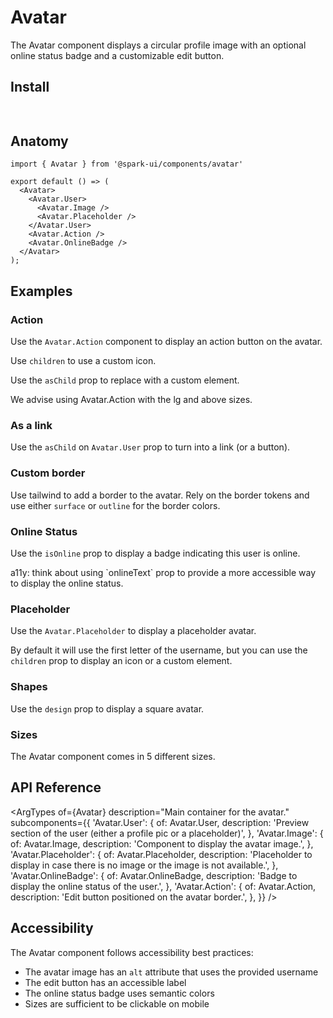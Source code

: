 
<Meta of={stories} />

# Avatar

The Avatar component displays a circular profile image with an optional online status badge and a customizable edit button.

<Canvas of={stories.Default} />

## Install

```sh
npm install @spark-ui/components
```

## Anatomy

```tsx
import { Avatar } from '@spark-ui/components/avatar'

export default () => (
  <Avatar>
    <Avatar.User>
      <Avatar.Image />
      <Avatar.Placeholder />
    </Avatar.User>
    <Avatar.Action />
    <Avatar.OnlineBadge />
  </Avatar>
);
```

## Examples

### Action

Use the `Avatar.Action` component to display an action button on the avatar.

Use `children` to use a custom icon.

Use the `asChild` prop to replace with a custom element.

We advise using Avatar.Action with the lg and above sizes.

<Canvas of={stories.Actions} />

### As a link

Use the `asChild` on `Avatar.User` prop to turn into a link (or a button).

<Canvas of={stories.AsLink} />

### Custom border

Use tailwind to add a border to the avatar. Rely on the border tokens and use either `surface` or `outline` for the border colors.

<Canvas of={stories.CustomBorder} />

### Online Status

Use the `isOnline` prop to display a badge indicating this user is online.

<Callout kind="warning" marginY="large">
  <p>
    a11y: think about using `onlineText` prop to provide a more accessible way to display the online status.
  </p>
</Callout>

<Canvas of={stories.WithOnlineStatus} />

### Placeholder

Use the `Avatar.Placeholder` to display a placeholder avatar.

By default it will use the first letter of the username, but you can use the `children` prop to display an icon or a custom element.

<Canvas of={stories.Placeholder} />

### Shapes

Use the `design` prop to display a square avatar.

<Canvas of={stories.Shapes} />

### Sizes

The Avatar component comes in 5 different sizes.

<Canvas of={stories.Sizes} />

## API Reference

<ArgTypes
  of={Avatar}
  description="Main container for the avatar."
  subcomponents={{
    'Avatar.User': {
      of: Avatar.User,
      description: 'Preview section of the user (either a profile pic or a placeholder)',
    },
    'Avatar.Image': {
      of: Avatar.Image,
      description: 'Component to display the avatar image.',
    },
    'Avatar.Placeholder': {
      of: Avatar.Placeholder,
      description: 'Placeholder to display in case there is no image or the image is not available.',
    },
    'Avatar.OnlineBadge': {
      of: Avatar.OnlineBadge,
      description: 'Badge to display the online status of the user.',
    },
    'Avatar.Action': {
      of: Avatar.Action,
      description: 'Edit button positioned on the avatar border.',
    },
  }}
/>


## Accessibility

<A11yReport of="avatar" />

The Avatar component follows accessibility best practices:

- The avatar image has an `alt` attribute that uses the provided username
- The edit button has an accessible label
- The online status badge uses semantic colors
- Sizes are sufficient to be clickable on mobile 
